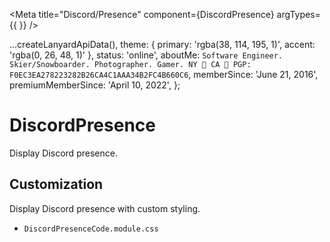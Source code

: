 
<Meta title="Discord/Presence" component={DiscordPresence} argTypes={{ }} />

  ...createLanyardApiData(),
  theme: {
    primary: 'rgba(38, 114, 195, 1)',
    accent: 'rgba(0, 26, 48, 1)'
  },
  status: 'online',
  aboutMe: `Software Engineer.  Skier/Snowboarder. Photographer. Gamer.
NY 🌆 CA 🌁
PGP: F0EC3EA278223282B26CA4C1AAA34B2FC4B660C6`,
  memberSince: 'June 21, 2016',
  premiumMemberSince: 'April 10, 2022',
};

# DiscordPresence

Display Discord presence.

<Story name="DiscordPresence">
  <div style={{ fontSize: '14px' }}>
    <DiscordPresence
      classes={StyleDiscordPresenceDefault}
      data={data}
    />
  </div>
</Story>

## Customization

Display Discord presence with custom styling.

- `DiscordPresenceCode.module.css`

<Story name="DiscordPresenceCode">
  <div style={{ fontSize: '14px' }}>
    <DiscordPresence
      classes={Object.assign({}, StyleDiscordPresenceDefault, StyleDiscordPresenceCode)}
      data={data} />
  </div>
</Story>
